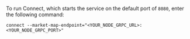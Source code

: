 To run Connect, which starts the service on the default port of `8080`, enter the following command:

```shell
connect --market-map-endpoint="<YOUR_NODE_GRPC_URL>:<YOUR_NODE_GRPC_PORT>"
```